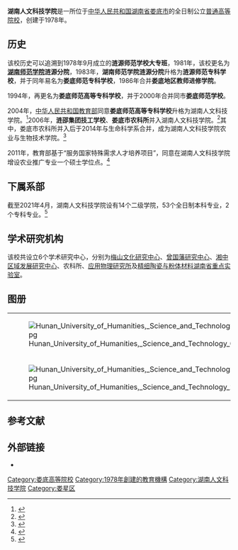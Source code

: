 {{noteTA
|G1 = 教育與研究
}}
{{Distinguish|湖南科技大学|湖南科技学院}}
{{高校
|名称            = 湖南人文科技学院
|外文名          = Hunan University of Humanities, Science And Technology
|图像            = [[Image:Hunan_University_of_Humanities,_Science_and_Technology_52.jpg|280px]]
|图像说明        = 湖南人文科技学院正门（摄于2014年）
|校训            = 谋近以致远，养根而俟实。
|建校            = {{Start date and age|1978}}<ref name="about">{{cite web|title=学校概况|url=http://www.huhst.edu.cn/xxjs/xxgk.htm|publisher=湖南人文科技学院|accessdate=2017-11-15|archive-date=2017-11-15|archive-url=https://web.archive.org/web/20171115201608/http://www.huhst.edu.cn/xxjs/xxgk.htm|dead-url=no}}</ref>
|校庆日          = 11月1日<ref name="history">{{cite web|author1=段云行|author2=贺佳|title=湖南人文科技学院庆祝建校30周年|url=http://hn.rednet.cn/c/2008/11/02/1626334.htm|website=红网|publisher=[[湖南日报|湖南日报]]|accessdate=2017-11-15|archive-date=2017-11-15|archive-url=https://web.archive.org/web/20171115201042/http://hn.rednet.cn/c/2008/11/02/1626334.htm|dead-url=no}}</ref>
|类型            = [[公立大学|公立大学]] 
|书记            = [[刘和云|刘和云]]
|院长            = [[刘铁铭|刘铁铭]]
|教师            = 853（2019年10月）<ref name="about"/>
|职工            = 
|学生            = 16,925（2019年10月）<ref name="about"/>
|本科生          =  
|研究生          = 
|其他学生        = 
|地址            = {{CHN}}[[湖南省|湖南省]][[娄底市|娄底市]][[娄星区|娄星区]]氐星路
|国家            = 
|坐标            = {{coord|27.712786|N|112.006406|E|format=dms|region:CN_type:edu|display=it}}
|校园环境        = 市区
|面积            = {{convert|584753|km2|lk=on}}
|建筑面积        =  {{convert|481399|km2|lk=on}}
|老校名          = 娄底师范高等专科学校
|校刊            = 《湖南人文科技学院学报》
|邮编            = 417700
|电话号码        = +86.738.8325700
|网站            = {{URL|http://www.huhst.edu.cn/}}
|标志            = [[File:Hunan_University_Of_Humanities,_Science_And_Technology_logo.png|150px]]
}}
'''湖南人文科技学院'''是一所位于[[中华人民共和国|中华人民共和国]][[湖南省|湖南省]][[娄底市|娄底市]]的全日制公立[[普通高等院校|普通高等院校]]，创建于1978年。

== 历史 ==

该校历史可以追溯到1978年9月成立的'''涟源师范学校大专班'''，1981年，该校更名为'''[[湖南师范学院|湖南师范学院]]涟源分院'''，1983年，'''湖南师范学院涟源分院'''升格为'''涟源师范专科学校'''，并于同年易名为'''娄底师范专科学校'''，1986年合并'''娄底地区教师进修学院'''。

1994年，再更名为'''娄底师范高等专科学校'''，并于2000年合并同市'''娄底师范学校'''。

2004年，[[中华人民共和国教育部|中华人民共和国教育部]]同意'''娄底师范高等专科学校'''升格为湖南人文科技学院。<ref>{{cite web |title=教育部关于同意娄底师范高等专科学校改建为湖南人文科技学院的通知 |url=http://www.moe.gov.cn/srcsite/A03/s181/200405/t20040517_77422.html |website=中华人民共和国教育部 |accessdate=2004-05-17}}</ref>2006年，'''涟邵集团技工学校'''、'''娄底市农科所'''并入湖南人文科技学院。<ref>{{cite news |title=涟邵技校并入湖南人文科技学院签署协议 |accessdate=2006-11-22 |work=娄底日报 |publisher=娄底日报 |quote=涟邵技校并入湖南人文科技学院于11月15日签署正式协议，这是娄底市整合办学资源的一次有效尝试}}</ref>其中，娄底市农科所并入后于2014年与生命科学系合并，成为湖南人文科技学院农业与生物技术学院。<ref>{{cite web |title=农业与生物技术学院（娄底市农业科学研究所）院所简介 |url=http://www.huhst.edu.cn/nsy/info/1035/2841.htm |website=湖南人文科技学院 |accessdate=2021-05-28}}</ref>

2011年，教育部基于“服务国家特殊需求人才培养项目”，同意在湖南人文科技学院增设农业推广专业一个硕士学位点。<ref>{{cite web |title=“服务国家特殊需求人才培养项目” --学士学位授予单位名单 |url=http://www.cdgdc.edu.cn/xwyyjsjyxx/xwsytjxx/yxmd/275084.shtml |website=中国学位与研究生教育信息网 |accessdate=2022-02-03}}</ref>

== 下属系部 ==

截至2021年4月，湖南人文科技学院设有14个二级学院，53个全日制本科专业，2个专科专业。<ref>{{cite web |title=学校介绍 |url=http://www.huhst.edu.cn/xxjs/xxgk.htm |website=湘南学院官方网站 |accessdate=2022-02-04}}</ref>

== 学术研究机构 ==

该校共设立6个学术研究中心，分别为[http://www.huhst.edu.cn/mswhyjzx2018/sy.htm 梅山文化研究中心]、[http://www.huhst.edu.cn/zgfjd/ 曾国藩研究中心]、[http://www.huhst.edu.cn/xzqyfzzx/ 湘中区域发展研究中心]、农科所、[http://www.huhst.edu.cn/wlyjs/ 应用物理研究所]及[http://www.huhst.edu.cn/zdsys/ 精细陶瓷与粉体材料湖南省重点实验室]。

==图册==

{|
|-
| [[File:Hunan_University_of_Humanities,_Science_and_Technology_03.jpg|thumb]]
| [[File:Hunan_University_of_Humanities,_Science_and_Technology_14.jpg|thumb]]
| [[File:Hunan_University_of_Humanities,_Science_and_Technology_19.jpg|thumb]]
|-
| [[File:Hunan_University_of_Humanities,_Science_and_Technology_23.jpg|thumb]]
| [[File:Hunan_University_of_Humanities,_Science_and_Technology_37.jpg|thumb]]
| [[File:Hunan_University_of_Humanities,_Science_and_Technology_47.jpg|thumb]]
|}

==参考文献==
{{reflist}}

==外部链接==
{{Commons category|Hunan University of Humanities, Science and Technology}}
*{{Official website|1=http://www.huhst.edu.cn/}}

{{湖南高等院校|nocat}}
{{DEFAULTSORT:Hu湖南}}
[[Category:娄底高等院校|Category:娄底高等院校]]
[[Category:1978年創建的教育機構|Category:1978年創建的教育機構]]
[[Category:湖南人文科技学院|Category:湖南人文科技学院]]
[[Category:娄星区|Category:娄星区]]